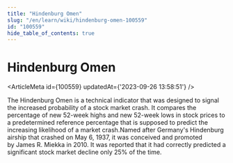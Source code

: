 ```yaml
---
title: "Hindenburg Omen"
slug: "/en/learn/wiki/hindenburg-omen-100559"
id: "100559"
hide_table_of_contents: true
---
```



# Hindenburg Omen

<ArticleMeta id={100559} updatedAt={'2023-09-26 13:58:51'} />
<div className='border-solid border-b border-t-0 my-4 border-[var(--ifm-color-gray-300)]' />

The Hindenburg Omen is a technical indicator that was designed to signal the increased probability of a stock market crash. It compares the percentage of new 52-week highs and new 52-week lows in stock prices to a predetermined reference percentage that is supposed to predict the increasing likelihood of a market crash.Named after Germany's Hindenburg airship that crashed on May 6, 1937, it was conceived and promoted by James R. Miekka in 2010. It was reported that it had correctly predicted a significant stock market decline only 25% of the time.
